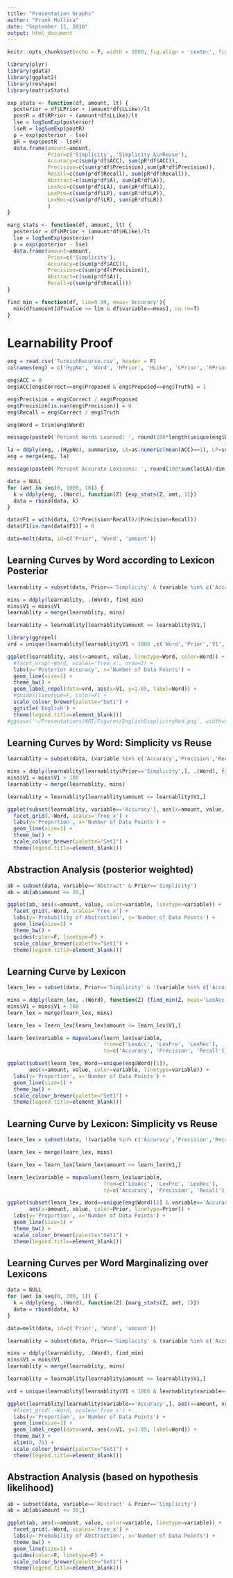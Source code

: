 ```yaml
---
title: "Presentation Graphs"
author: "Frank Mollica"
date: "September 11, 2016"
output: html_document
---
```


```r
knitr::opts_chunk$set(echo = F, width = 1000, fig.align = 'center', fig.width = 16)
```

```r
library(plyr)
library(gdata)
library(ggplot2)
library(reshape)
library(matrixStats)

exp_stats <- function(df, amount, lt) {
  posterior = df$LPrior + (amount*df$LLike)/lt
  postR = df$RPrior + (amount*df$LLike)/lt
  lse = logSumExp(posterior)
  lseR = logSumExp(postR)
  p = exp(posterior - lse)
  pR = exp(postR - lseR)
  data.frame(amount=amount, 
             Prior=c('Simplicity', 'Simplicity &\nReuse'),
             Accuracy=c(sum(p*df$ACC), sum(pR*df$ACC)), 
             Precision=c(sum(p*df$Precision),sum(pR*df$Precision)), 
             Recall=c(sum(p*df$Recall), sum(pR*df$Recall)),
             Abstract=c(sum(p*df$A), sum(pR*df$A)),
             LexAcc=c(sum(p*df$LA), sum(pR*df$LA)),
             LexPre=c(sum(p*df$LP), sum(pR*df$LP)),
             LexRec=c(sum(p*df$LR), sum(pR*df$LR))
             )
}

marg_stats <- function(df, amount, lt) {
  posterior = df$HPrior + (amount*df$HLike)/lt
  lse = logSumExp(posterior)
  p = exp(posterior - lse)
  data.frame(amount=amount, 
             Prior=c('Simplicity'),
             Accuracy=c(sum(p*df$ACC)), 
             Precision=c(sum(p*df$Precision)), 
             Abstract=c(sum(p*df$A)),
             Recall=c(sum(p*df$Recall)))
}

find_min = function(df, lim=0.99, meas='Accuracy'){
  min(df$amount[df$value >= lim & df$variable==meas], na.rm=T)
}

```

# Learnability Proof

```r

eng = read.csv('TurkishRecurse.csv', header = F)
colnames(eng) = c('HypNo', 'Word', 'HPrior', 'HLike', 'LPrior', 'RPrior', 'LLike', 'Correct', 'Proposed', 'Truth', 'A')

eng$ACC = 0
eng$ACC[eng$Correct==eng$Proposed & eng$Proposed==eng$Truth] = 1

eng$Precision = eng$Correct / eng$Proposed
eng$Precision[is.nan(eng$Precision)] = 0
eng$Recall = eng$Correct / eng$Truth

eng$Word = trim(eng$Word)

message(paste0('Percent Words Learned: ', round(100*length(unique(eng$Word[eng$ACC==1]))/length(unique(eng$Word)),2),'%'))

la = ddply(eng, .(HypNo), summarise, LA=as.numeric(mean(ACC)==1), LP=sum(Correct)/sum(Proposed), LR=sum(Correct)/sum(Truth))
eng = merge(eng, la)

message(paste0('Percent Accurate Lexicons: ', round(100*sum(la$LA)/dim(la)[1],2), '%'))

data = NULL
for (amt in seq(0, 1000, 10)) {
  k = ddply(eng, .(Word), function(Z) {exp_stats(Z, amt, 1)})
  data = rbind(data, k)
}

data$F1 = with(data, (2*Precision*Recall)/(Precision+Recall))
data$F1[is.nan(data$F1)] = 0

data=melt(data, id=c('Prior', 'Word', 'amount'))
```

## Learning Curves by Word according to Lexicon Posterior

```r
learnablity = subset(data, Prior=='Simplicity' & (variable %in% c('Accuracy'))) #,'Precision','Recall')))

mins = ddply(learnablity, .(Word), find_min)
mins$V1 = mins$V1
learnablity = merge(learnablity, mins)

learnablity = learnablity[learnablity$amount <= learnablity$V1,]

library(ggrepel)
vrd = unique(learnablity[learnablity$V1 < 1000 ,c('Word','Prior','V1', 'variable')])

ggplot(learnablity, aes(x=amount, value, linetype=Word, color=Word)) +
  #facet_wrap(~Word, scales='free_x', nrow=2) +
  labs(y='Posterior Accuracy', x='Number of Data Points') +
  geom_line(size=1) +
  theme_bw() +
  geom_label_repel(data=vrd, aes(x=V1, y=1.05, label=Word)) +
  #guides(linetype=F, color=F) +
  scale_colour_brewer(palette="Set1") +
  ggtitle('English') +
  theme(legend.title=element_blank()) 
#ggsave('~/Presentations/NRT/Figures/EnglishSimplicityRed.png', width=9, height=5)
```

## Learning Curves by Word: Simplicity vs Reuse

```r
learnablity = subset(data, (variable %in% c('Accuracy','Precision','Recall')))

mins = ddply(learnablity[learnablity$Prior=='Simplicity',], .(Word), find_min)
mins$V1 = mins$V1 + 100
learnablity = merge(learnablity, mins)

learnablity = learnablity[learnablity$amount <= learnablity$V1,]

ggplot(subset(learnablity, variable=='Accuracy'), aes(x=amount, value, linetype=Prior, color=Prior)) +
  facet_grid(.~Word, scales='free_x') +
  labs(y='Proportion', x='Number of Data Points') +
  geom_line(size=1) +
  theme_bw() +
  scale_colour_brewer(palette="Set1") +
  theme(legend.title=element_blank()) 
```

## Abstraction Analysis (posterior weighted)

```r
ab = subset(data, variable=='Abstract' & Prior=='Simplicity')
ab = ab[ab$amount <= 20,]

ggplot(ab, aes(x=amount, value, color=variable, linetype=variable)) +
  facet_grid(.~Word, scales='free_x') +
  labs(y='Probability of Abstraction', x='Number of Data Points') +
  geom_line(size=1) +
  theme_bw() +
  guides(color=F, linetype=F) +
  scale_colour_brewer(palette="Set1") +
  theme(legend.title=element_blank()) 

```

## Learning Curve by Lexicon

```r
learn_lex = subset(data, Prior=='Simplicity' & !(variable %in% c('Accuracy','Precision','Recall', 'Abstract')))

mins = ddply(learn_lex, .(Word), function(Z) {find_min(Z, meas='LexAcc')})
mins$V1 = mins$V1 + 100
learn_lex = merge(learn_lex, mins)

learn_lex = learn_lex[learn_lex$amount <= learn_lex$V1,]

learn_lex$variable = mapvalues(learn_lex$variable, 
                               from=c('LexAcc', 'LexPre', 'LexRec'), 
                               to=c('Accuracy', 'Precision', 'Recall'))

ggplot(subset(learn_lex, Word==unique(eng$Word)[1]), 
       aes(x=amount, value, color=variable, linetype=variable)) +
  labs(y='Proportion', x='Number of Data Points') +
  geom_line(size=1) +
  theme_bw() +
  scale_colour_brewer(palette="Set1") +
  theme(legend.title=element_blank()) 
```

## Learning Curve by Lexicon: Simplicity vs Reuse

```r
learn_lex = subset(data, !(variable %in% c('Accuracy','Precision','Recall', 'Abstract')))

learn_lex = merge(learn_lex, mins)

learn_lex = learn_lex[learn_lex$amount <= learn_lex$V1,]

learn_lex$variable = mapvalues(learn_lex$variable, 
                               from=c('LexAcc', 'LexPre', 'LexRec'), 
                               to=c('Accuracy', 'Precision', 'Recall'))

ggplot(subset(learn_lex, Word==unique(eng$Word)[1] & variable=='Accuracy'), 
       aes(x=amount, value, color=Prior, linetype=Prior)) +
  labs(y='Proportion', x='Number of Data Points') +
  geom_line(size=1) +
  theme_bw() +
  scale_colour_brewer(palette="Set1") +
  theme(legend.title=element_blank()) 
```

## Learning Curves per Word Marginalizing over Lexicons

```r
data = NULL
for (amt in seq(0, 200, 1)) {
  k = ddply(eng, .(Word), function(Z) {marg_stats(Z, amt, 1)})
  data = rbind(data, k)
}

data=melt(data, id=c('Prior', 'Word', 'amount'))

learnablity = subset(data, Prior=='Simplicity' & (variable %in% c('Accuracy','Precision','Recall')))

mins = ddply(learnablity, .(Word), find_min)
mins$V1 = mins$V1
learnablity = merge(learnablity, mins)

learnablity = learnablity[learnablity$amount <= learnablity$V1,]

vrd = unique(learnablity[learnablity$V1 < 1000 & learnablity$variable=='Accuracy',c('Word','Prior','V1', 'variable')])

ggplot(learnablity[learnablity$variable=='Accuracy',], aes(x=amount, value, linetype=variable, color=Word)) +
  #facet_grid(.~Word, scales='free_x') +
  labs(y='Proportion', x='Number of Data Points') +
  geom_line(size=1) +
  geom_label_repel(data=vrd, aes(x=V1, y=1.05, label=Word)) +
  theme_bw() +
  xlim(0, 75) +
  scale_colour_brewer(palette="Set1") +
  theme(legend.title=element_blank()) 

```

## Abstraction Analysis (based on hypothesis likelihood)

```r
ab = subset(data, variable=='Abstract' & Prior=='Simplicity')
ab = ab[ab$amount <= 20,]

ggplot(ab, aes(x=amount, value, color=variable, linetype=variable)) +
  facet_grid(.~Word, scales='free_x') +
  labs(y='Probability of Abstraction', x='Number of Data Points') +
  theme_bw() +
  geom_line(size=1) +
  guides(color=F, linetype=F) +
  scale_colour_brewer(palette="Set1") +
  theme(legend.title=element_blank()) 

```




